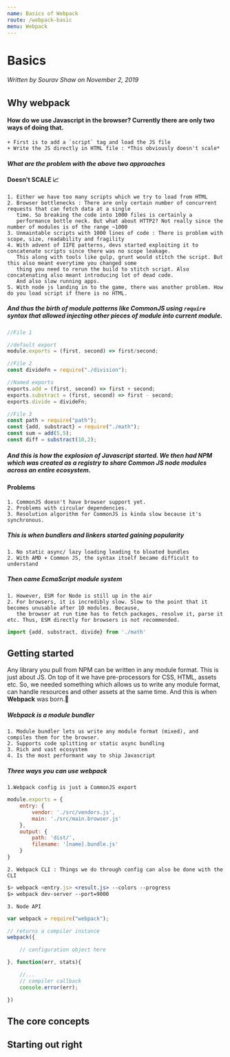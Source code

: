 ```yaml
---
name: Basics of Webpack
route: /webpack-basic
menu: Webpack
---
```


# Basics

###### Written by Sourav Shaw on November 2, 2019

## Why webpack

#### How do we use Javascript in the browser? Currently there are only two ways of doing that.
    + First is to add a `script` tag and load the JS file
    + Write the JS directly in HTML file : *This obviously doesn't scale*

#### *What are the problem with the above two approaches*
#### **Doesn't SCALE 📈**
    1. Either we have too many scripts which we try to load from HTML
    2. Browser bottlenecks : There are only certain number of concurrent requests that can fetch data at a single
       time. So breaking the code into 1000 files is certainly a
       performance bottle neck. But what about HTTP2? Not really since the number of modules is of the range ~1000
    3. Unmaintable scripts with 1000 lines of code : There is problem with scope, size, readability and fragility
    4. With advent of IIFE patterns, devs started exploiting it to concatenate scripts since there was no scope leakage.
       This along with tools like gulp, grunt would stitch the script. But this also meant everytime you changed some
       thing you need to rerun the build to stitch script. Also concatenating also meant introducing lot of dead code.
       And also slow running apps.
    5. With node js landing in to the game, there was another problem. How do you load script if there is no HTML.

##### And thus the birth of module patterns like CommonJS using  `require` syntax that allowed injecting other pieces of module into current module.

```jsx
//File 1

//default export
module.exports = (first, second) => first/second;

//File 2
const divideFn = require("./division");

//Named exports
exports.add = (first, second) => first + second;
exports.substract = (first, second) => first - second;
exports.divide = divideFn;

//File 3
const path = require("path");
const {add, substract} = require("./math");
const sum = add(5,5);
const diff = substract(10,2);
```
##### And this is how the explosion of Javascript started. We then had NPM which was created as a registry to share Common JS node modules across an entire ecosystem.

#### Problems
    1. CommonJS doesn't have browser support yet.
    2. Problems with circular dependencies.
    3. Resolution algorithm for CommonJS is kinda slow because it's synchronous.

##### This is when bundlers and linkers started gaining popularity
    1. No static async/ lazy loading leading to bloated bundles
    2. With AMD + Common JS, the syntax itself became difficult to understand

##### Then came EcmaScript module system
    1. However, ESM for Node is still up in the air
    2. For browsers, it is incredibly slow. Slow to the point that it becomes unusable after 10 modules. Because,
       the browser at run time has to fetch packages, resolve it, parse it etc. Thus, ESM directly for browsers is not recommended.

```jsx
import {add, substract, divide} from './math'

```

## Getting started
Any library you pull from NPM can be written in any module format. This is just about JS. On top of it we have
pre-processors for CSS, HTML, assets etc. So, we needed something which allows us to write any module format, can handle
resources and other assets at the same time. And this is when **Webpack** was born.👶

##### Webpack is a module bundler
    1. Module bundler lets us write any module format (mixed), and compiles them for the browser.
    2. Supports code splitting or static async bundling
    3. Rich and vast ecosystem
    4. Is the most performant way to ship Javascript

##### Three ways you can use webpack
    1.Webpack config is just a CommonJS export

```jsx
module.exports = {
    entry: {
        vendor: './src/vendors.js',
        main: './src/main.browser.js'
    },
    output: {
        path: 'dist/',
        filename: '[name].bundle.js'
    }
}
```

    2. Webpack CLI : Things we do through config can also be done with the CLI

```jsx
$> webpack <entry.js> <result.js> --colors --progress
$> webpack dev-server --port=9000
```

    3. Node API

```jsx
var webpack = require("webpack");

// returns a compiler instance
webpack({

    // configuration object here

}, function(err, stats){

    //...
    // compiler callback
    console.error(err);

})
```

## The core concepts

## Starting out right